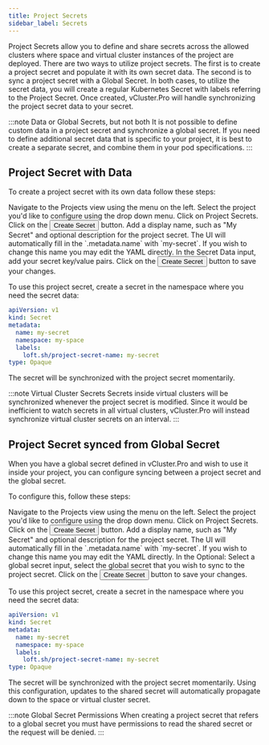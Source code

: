 ```yaml
---
title: Project Secrets
sidebar_label: Secrets
---
```



Project Secrets allow you to define and share secrets across the allowed clusters where space and virtual cluster
instances of the project are deployed. There are two ways to utilize project secrets. The first is to create a
project secret and populate it with its own secret data. The second is to sync a project secret with a Global Secret.
In both cases, to utilize the secret data, you will create a regular Kubernetes Secret with labels referring to the
Project Secret. Once created, vCluster.Pro will handle synchronizing the project secret data to your secret.

:::note Data or Global Secrets, but not both
It is not possible to define custom data in a project secret and synchronize a global secret. If
you need to define additional secret data that is specific to your project, it is best to create
a separate secret, and combine them in your pod specifications.
:::

## Project Secret with Data

To create a project secret with its own data follow these steps:

<Flow id="create-project-secret">
  <Step>
    Navigate to the <NavStep>Projects</NavStep> view using the menu on the left.
  </Step>
  <Step>
    Select the project you'd like to configure using the drop down menu.
  </Step>
  <Step>
    Click on <NavStep>Project Secrets</NavStep>.
  </Step>
  <Step>
    Click on the <Button>Create Secret</Button> button.
  </Step>
  <Step>
    Add a display name, such as "My Secret" and optional description for the
    project secret. The UI will automatically fill in the `.metadata.name` with
    `my-secret`. If you wish to change this name you may edit the YAML directly.
  </Step>
  <Step>
    In the <Label>Secret Data</Label> input, add your secret key/value pairs.
  </Step>
  <Step>
    Click on the <Button>Create Secret</Button> button to save your changes.
  </Step>
</Flow>

To use this project secret, create a secret in the namespace where you need the secret data:

```yaml
apiVersion: v1
kind: Secret
metadata:
  name: my-secret
  namespace: my-space
  labels:
    loft.sh/project-secret-name: my-secret
type: Opaque
```

The secret will be synchronized with the project secret momentarily.

:::note Virtual Cluster Secrets
Secrets inside virtual clusters will be synchronized whenever the project secret is modified. Since it would be
inefficient to watch secrets in all virtual clusters, vCluster.Pro will instead synchronize virtual cluster secrets on an
interval.
:::

## Project Secret synced from Global Secret

When you have a global secret defined in vCluster.Pro and wish to use it inside your project, you can configure syncing
between a project secret and the global secret.

To configure this, follow these steps:

<Flow id="create-project-secret-from-shared-secret">
  <Step>
    Navigate to the <NavStep>Projects</NavStep> view using the menu on the left.
  </Step>
  <Step>
    Select the project you'd like to configure using the drop down menu.
  </Step>
  <Step>
    Click on <NavStep>Project Secrets</NavStep>.
  </Step>
  <Step>
    Click on the <Button>Create Secret</Button> button.
  </Step>
  <Step>
    Add a display name, such as "My Secret" and optional description for the
    project secret. The UI will automatically fill in the `.metadata.name` with
    `my-secret`. If you wish to change this name you may edit the YAML directly.
  </Step>
  <Step>
    In the <Label>Optional: Select a global secret</Label> input, select the
    global secret that you wish to sync to the project secret.
  </Step>
  <Step>
    Click on the <Button>Create Secret</Button> button to save your changes.
  </Step>
</Flow>

To use this project secret, create a secret in the namespace where you need the secret data:

```yaml
apiVersion: v1
kind: Secret
metadata:
  name: my-secret
  namespace: my-space
  labels:
    loft.sh/project-secret-name: my-secret
type: Opaque
```

The secret will be synchronized with the project secret momentarily. Using this configuration, updates to the shared
secret will automatically propagate down to the space or virtual cluster secret.

:::note Global Secret Permissions
When creating a project secret that refers to a global secret you must have permissions to read the shared secret or
the request will be denied.
:::
